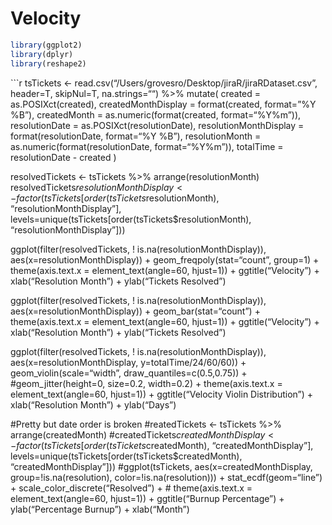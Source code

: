 # Velocity

```r

library(ggplot2)
library(dplyr)
library(reshape2)

```

```r


tsTickets <- read.csv("/Users/grovesro/Desktop/jiraR/jiraRDataset.csv", header=T, skipNul=T, na.strings="") %>%
  mutate(
    created = as.POSIXct(created), 
    createdMonthDisplay = format(created, format="%Y %B"),
    createdMonth = as.numeric(format(created, format="%Y%m")),
    resolutionDate = as.POSIXct(resolutionDate), 
    resolutionMonthDisplay = format(resolutionDate, format="%Y %B"),
    resolutionMonth = as.numeric(format(resolutionDate, format="%Y%m")),
    totalTime = resolutionDate - created
  )


resolvedTickets <- tsTickets %>% arrange(resolutionMonth)
resolvedTickets$resolutionMonthDisplay <- factor(tsTickets[order(tsTickets$resolutionMonth), "resolutionMonthDisplay"], levels=unique(tsTickets[order(tsTickets$resolutionMonth), "resolutionMonthDisplay"]))

ggplot(filter(resolvedTickets, ! is.na(resolutionMonthDisplay)), aes(x=resolutionMonthDisplay)) + 
  geom_freqpoly(stat="count", group=1) + theme(axis.text.x = element_text(angle=60, hjust=1)) +
  ggtitle("Velocity") + xlab("Resolution Month") + ylab("Tickets Resolved")

ggplot(filter(resolvedTickets, ! is.na(resolutionMonthDisplay)), aes(x=resolutionMonthDisplay)) + 
  geom_bar(stat="count") + theme(axis.text.x = element_text(angle=60, hjust=1)) +
  ggtitle("Velocity") + xlab("Resolution Month") + ylab("Tickets Resolved")

ggplot(filter(resolvedTickets, ! is.na(resolutionMonthDisplay)), aes(x=resolutionMonthDisplay, y=totalTime/24/60/60)) + 
  geom_violin(scale="width", draw_quantiles=c(0.5,0.75)) + #geom_jitter(height=0, size=0.2, width=0.2) +
  theme(axis.text.x = element_text(angle=60, hjust=1)) +
  ggtitle("Velocity Violin Distribution") + xlab("Resolution Month") + ylab("Days")

#Pretty but date order is broken
#reatedTickets <- tsTickets %>% arrange(createdMonth)
#createdTickets$createdMonthDisplay <- factor(tsTickets[order(tsTickets$createdMonth), "createdMonthDisplay"], levels=unique(tsTickets[order(tsTickets$createdMonth), "createdMonthDisplay"]))
#ggplot(tsTickets, aes(x=createdMonthDisplay, group=!is.na(resolution), color=!is.na(resolution))) + stat_ecdf(geom="line") + scale_color_discrete("Resolved") +
#  theme(axis.text.x = element_text(angle=60, hjust=1)) + ggtitle("Burnup Percentage") + ylab("Percentage Burnup") + xlab("Month")
